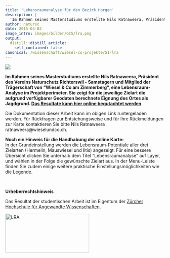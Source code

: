 ```yaml
---
title: 'Lebensraumanalyse für den Bezirk Horgen'
description: |
  'Im Rahmen seines Masterstudiums erstellte Nils Ratnaweera, Präsident des Vereins Naturschutz Richterswil - Samstagern und Mitglied der Trägerschaft von "Wiesel & Co am Zimmerberg", eine Lebensraum-Analyse im Projektperimeter. Sie zeigt für die jeweilige Zielart die aufgrund verfügbarer Geodaten berechnete Eignung des Ortes als Jagdgrund. Das Resultate kann hier online begutachtet werden.'
author: natursc
date: 2015-03-02
image_intro: images/bilder/GIS/lra.png
output:
  distill::distill_article:
    self_contained: false
canonical: /wissenschaft/wiesel-co-projekte/51-lra
---
```


![](images/bilder/GIS/lra.png) <!--image_intro-->

**Im Rahmen seines Masterstudiums erstellte Nils Ratnaweera, Präsident
des Vereins Naturschutz Richterswil - Samstagern und Mitglied der
Trägerschaft von "Wiesel & Co am Zimmerberg", eine Lebensraum-Analyse im
Projektperimeter. Sie zeigt für die jeweilige Zielart die aufgrund
verfügbarer Geodaten berechnete Eignung des Ortes als Jagdgrund. [Das
Resultate kann hier online begutachtet
werden](https://zhaw.maps.arcgis.com/apps/Viewer/index.html?webmap=403ac2f6e28f48fc9b954a3ea2648f21).**

Die Dokumentation dieser Arbeit kann im obigen Link runtergeladen
werden. Für Rückfragen zur Entstehungsweise und für Ihre Rückmeldungen
zur Karte kontaktieren Sie bitte Nils Ratnaweera
ratnaweera@wieselundco.ch.  
  
**Noch ein Hinweis für die Handhabung der online Karte:**  
In der Grundeinstellung werden die Lebensraum-Potentiale aller drei
Zielarten (Hermelin, Mauswiesel und Iltis) angezeigt. Für eine bessere
Übersicht clicken Sie unterhalb dem Titel "Lebensraumanalyse" auf Layer,
und wählen in der Folge die gewünschte Zielart aus. In der Menu-Leiste
finden Sie zudem einige weitere praktische Einstellungsmöglichkeiten wie
die Legende.

 

**Urheberrechtshinweis**

Das Resultat der studentischen Arbeit ist im Eigentum der [Zürcher
Hochschule für Angewandte Wissenschaften](http://lsfm.zhaw.ch/de.html).

[<img src="images/bilder/GIS/lra.png" width="265" height="122" alt="LRA" />](https://zhaw.maps.arcgis.com/apps/Viewer/index.html?webmap=403ac2f6e28f48fc9b954a3ea2648f21)

<!--http://wieselundco.ch/wissenschaft/wiesel-co-projekte/51-lra-->
